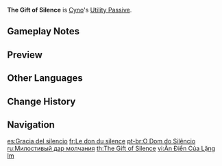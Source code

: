 {{Talent Infobox
|image         = Talent The Gift of Silence.png
|character     = Cyno
|type          = Utility Passive
|info          = Gains 25% more rewards when dispatched on a [[Sumeru]] [[Expedition]] for 20 hours.
|utility1      = Expedition
|utility2      = 20 Hour Sumeru Expedition Reward
}}
'''The Gift of Silence''' is [[Cyno]]'s [[Utility Passive]].

==Gameplay Notes==
{{Talents by Category List|20 Hour Sumeru Expedition Reward Talents|header=identical|nottitle=The Gift of Silence}}

==Preview==
{{Preview
|file=The Gift of Silence Preview
}}

==Other Languages==
{{Other Languages
|en      = The Gift of Silence
|zhs     = 缄默的惠赐
|zhs_rm  = Jiānmò de Huìcì
|zht     = 緘默的惠賜
|zht_rm  = Jiānmò de Huìsì
|zh_tl   = The Gracious Gift of Silence
|ja      = 沈黙の恵賜
|ja_rm   = Chinmoku no Keishi
|ja_tl   = The Gift of Silence
|ko      = 침묵의 은혜
|ko_rm   = Chimmuk-ui Eunhye
|ko_tl   = The Blessing of Silence
|es      = Gracia del silencio
|es_tl   = The Grace of Silence
|fr      = Le don du silence
|fr_tl   = The Gift of Silence
|ru      = Милостивый дар молчания
|ru_tl   = Merciful Gift of Silence
|th      = The Gift of Silence
|vi      = Ân Điển Của Lặng Im
|vi_tl   = Blessing of Silence
|de      = Gnade der Stille
|de_tl   = Mercy of Silence
|id      = The Gift of Silence
|pt      = O Dom do Silêncio
|pt_tl   = The Gift of Silence
|tr      = Sessizliğin Lütfu
|tr_tl   = 
|it      = Dono del silenzio
|it_tl   = Gift of Silence
}}

==Change History==
{{Change History|3.1}}

==Navigation==
{{Talent Navbox|Cyno}}

[[es:Gracia del silencio]]
[[fr:Le don du silence]]
[[pt-br:O Dom do Silêncio]]
[[ru:Милостивый дар молчания]]
[[th:The Gift of Silence]]
[[vi:Ân Điển Của Lặng Im]]